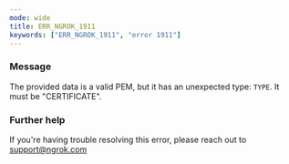 ```yaml
---
mode: wide
title: ERR_NGROK_1911
keywords: ["ERR_NGROK_1911", "error 1911"]
---
```


### Message

The provided data is a valid PEM, but it has an unexpected type: `TYPE`. It must be "CERTIFICATE".

### Further help

If you're having trouble resolving this error, please reach out to [support@ngrok.com](mailto:support@ngrok.com?subject=Help%20with%20ERR_NGROK_1911)
